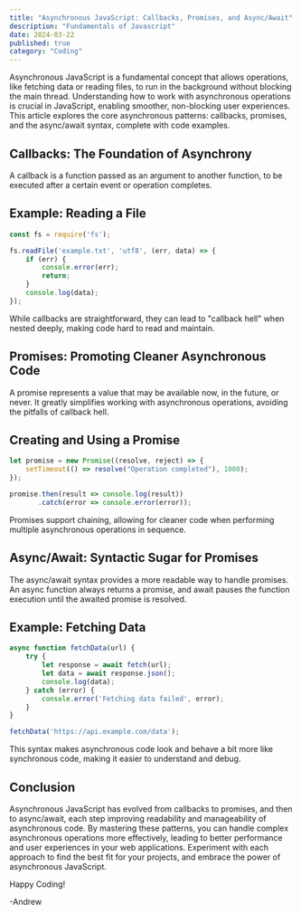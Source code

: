 ```yaml
---
title: "Asynchronous JavaScript: Callbacks, Promises, and Async/Await"
description: "Fundamentals of Javascript"
date: 2024-03-22
published: true
category: "Coding"
---
```


Asynchronous JavaScript is a fundamental concept that allows operations, like fetching data or reading files, to run in the background without blocking the main thread. Understanding how to work with asynchronous operations is crucial in JavaScript, enabling smoother, non-blocking user experiences. This article explores the core asynchronous patterns: callbacks, promises, and the async/await syntax, complete with code examples.

## Callbacks: The Foundation of Asynchrony

A callback is a function passed as an argument to another function, to be executed after a certain event or operation completes.

## Example: Reading a File

```jsx
const fs = require('fs');

fs.readFile('example.txt', 'utf8', (err, data) => {
    if (err) {
        console.error(err);
        return;
    }
    console.log(data);
});
```
While callbacks are straightforward, they can lead to "callback hell" when nested deeply, making code hard to read and maintain.

## Promises: Promoting Cleaner Asynchronous Code

A promise represents a value that may be available now, in the future, or never. It greatly simplifies working with asynchronous operations, avoiding the pitfalls of callback hell.

## Creating and Using a Promise

```jsx
let promise = new Promise((resolve, reject) => {
    setTimeout(() => resolve("Operation completed"), 1000);
});

promise.then(result => console.log(result))
       .catch(error => console.error(error));
```

Promises support chaining, allowing for cleaner code when performing multiple asynchronous operations in sequence.

## Async/Await: Syntactic Sugar for Promises

The async/await syntax provides a more readable way to handle promises. An async function always returns a promise, and await pauses the function execution until the awaited promise is resolved.

## Example: Fetching Data

```jsx
async function fetchData(url) {
    try {
        let response = await fetch(url);
        let data = await response.json();
        console.log(data);
    } catch (error) {
        console.error('Fetching data failed', error);
    }
}

fetchData('https://api.example.com/data');
```

This syntax makes asynchronous code look and behave a bit more like synchronous code, making it easier to understand and debug.

## Conclusion

Asynchronous JavaScript has evolved from callbacks to promises, and then to async/await, each step improving readability and manageability of asynchronous code. By mastering these patterns, you can handle complex asynchronous operations more effectively, leading to better performance and user experiences in your web applications. Experiment with each approach to find the best fit for your projects, and embrace the power of asynchronous JavaScript.

Happy Coding!

 -Andrew
